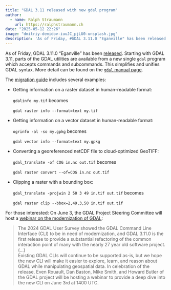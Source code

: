 ```yaml
---
title: "GDAL 3.11 released with new gdal program"
author:
  - name: Ralph Straumann
    url: https://ralphstraumann.ch
date: "2025-05-12 22:26"
image: "dmitriy-demidov-iuuJC_pjLU0-unsplash.jpg"
description: 'As of Friday, #GDAL 3.11.0 "Eganville" has been released. Starting with GDAL 3.11, parts of the GDAL utilities are available from a new single gdal program which accepts commands and subcommands. This simplifies and unifies GDAL syntax.'
---
```


As of Friday, GDAL 3.11.0 "Eganville" has been [released](https://lists.osgeo.org/pipermail/gdal-dev/2025-May/060547.html). Starting with GDAL 3.11, parts of the GDAL utilities are available from a new single `gdal` program which accepts commands and subcommands. This simplifies and unifies GDAL syntax. More detail can be found on the [`gdal` manual page](https://gdal.org/en/latest/programs/index.html#gdal-application).

The [migration guide](https://gdal.org/en/latest/programs/migration_guide_to_gdal_cli.html#migration-guide-to-gdal-cli) includes several examples:

- Getting information on a raster dataset in human-readable format:<br><br>
  `gdalinfo my.tif` becomes<br><br>
  `gdal raster info --format=text my.tif`

- Getting information on a vector dataset in human-readable format:<br><br>
`ogrinfo -al -so my.gpkg` becomes<br><br>
`gdal vector info --format=text my.gpkg`

- Converting a georeferenced netCDF file to cloud-optimized GeoTIFF:<br><br>
`gdal_translate -of COG in.nc out.tif` becomes<br><br>
`gdal raster convert --of=COG in.nc out.tif`

- Clipping a raster with a bounding box:<br><br>
`gdal_translate -projwin 2 50 3 49 in.tif out.tif` becomes<br><br>
`gdal raster clip --bbox=2,49,3,50 in.tif out.tif`

For those interested: On June 3, the GDAL Project Steering Committee will host a [webinar on the modernization of GDAL](https://lists.osgeo.org/pipermail/gdal-dev/2025-May/060567.html):

> The 2024 GDAL User Survey showed the GDAL Command Line Interface (CLI) to be in need of modernization, and GDAL 3.11.0 is the first release to provide a substantial refactoring of the common interaction point of many with the nearly 27 year old software project. (...)<br>
> Existing GDAL CLIs will continue to be supported as-is, but we hope the new CLI will make it easier to explore, learn, and reason about GDAL while manipulating geospatial data. In celebration of the release, Even Rouault, Dan Baston, Mike Smith, and Howard Butler of the GDAL project will be hosting a webinar to provide a deep dive into the new CLI on June 3rd at 1400 UTC.
